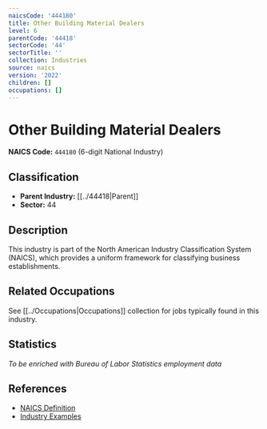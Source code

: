 ```yaml
---
naicsCode: '444180'
title: Other Building Material Dealers
level: 6
parentCode: '44418'
sectorCode: '44'
sectorTitle: ''
collection: Industries
source: naics
version: '2022'
children: []
occupations: []
---
```

# Other Building Material Dealers

**NAICS Code:** `444180` (6-digit National Industry)

## Classification

- **Parent Industry:** [[../44418|Parent]]
- **Sector:** 44

## Description

This industry is part of the North American Industry Classification System (NAICS), which provides a uniform framework for classifying business establishments.

## Related Occupations

See [[../Occupations|Occupations]] collection for jobs typically found in this industry.

## Statistics

*To be enriched with Bureau of Labor Statistics employment data*

## References

- [NAICS Definition](https://www.census.gov/naics/)
- [Industry Examples](https://www.census.gov/naics/2022NAICS/)
